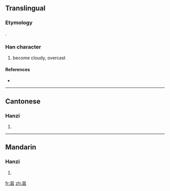 {{also|曇}}
==Translingual==
{{zh-forms|昙|[[曇]]}}
===Etymology===
{{Han simp|曇|f=雲|t=云}}.

===Han character===
{{Han char|rn=72|rad=日|as=04|sn=8|four=|canj=日一一戈 (AMMI)}}

# become cloudy, overcast

====References====
* {{Han ref|kx=0492.121|dkj=13824|hdz=21488.090|uh=6619|ud=26137}}

----

==Cantonese==

===Hanzi===
{{yue-hanzi|jyut=|y=taam4|tra=曇}}

# {{defn|Cantonese|sort=日04}}

----

==Mandarin==

===Hanzi===
{{cmn-hanzi|tra=曇|pin=[[tán]] ([[tan2]])|wg=t'an<sup>2</sup>}}

# {{defn|Mandarin|sort=日04}}

[[fr:昙]]
[[zh:昙]]